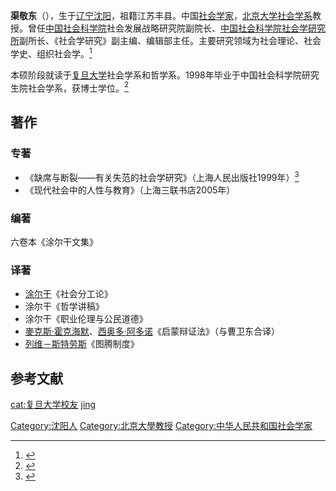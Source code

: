 '''渠敬东'''（{{bd|1970年|1月|}}），生于[[辽宁|辽宁]][[沈阳|沈阳]]，祖籍江苏丰县。中国[[社会学家|社会学家]]，[[北京大学社会学系|北京大学社会学系]]教授。曾任[[中国社会科学院|中国社会科学院]]社会发展战略研究院副院长、[[中国社会科学院社会学研究所|中国社会科学院社会学研究所]]副所长、《社会学研究》副主编、编辑部主任。主要研究领域为社会理论、社会学史、组织社会学。<ref name="peking">{{cite web|title=全职教师：渠敬东|url=http://www.shehui.pku.edu.cn/teacherinfo.jsp?name=%C7%FE%BE%B4%B6%AB|website=北京大学社会学系、社会学人类学研究所|accessdate=2016-05-26|archive-date=2016-05-30|archive-url=https://web.archive.org/web/20160530110620/http://www.shehui.pku.edu.cn/teacherinfo.jsp?name=%C7%FE%BE%B4%B6%AB|dead-url=yes}}</ref>

本硕阶段就读于[[复旦大学|复旦大学]]社会学系和哲学系。1998年毕业于中国社会科学院研究生院社会学系，获博士学位。<ref name="aisixiang">{{cite web|title=专栏作者渠敬东|url=http://www.aisixiang.com/thinktank/QuJingDong.html|website=爱思想网|accessdate=2016-05-26|archive-date=2020-04-28|archive-url=https://web.archive.org/web/20200428204813/http://www.aisixiang.com/thinktank/QuJingDong.html|dead-url=no}}</ref>

== 著作 ==
=== 专著 ===
*《缺席与断裂——有关失范的社会学研究》（上海人民出版社1999年）<ref name="shiyewang">{{cite web|title=渠敬东|url=http://www.sociologyol.org/yanjiubankuai/xuejierenwu/qujingdong/|website=社会学视野网|accessdate=2016-05-26|archive-url=https://web.archive.org/web/20160623220047/http://www.sociologyol.org/yanjiubankuai/xuejierenwu/qujingdong/|archive-date=2016-06-23|dead-url=yes}}</ref>
*《现代社会中的人性与教育》（上海三联书店2005年）

=== 编著 ===
六卷本《涂尔干文集》

=== 译著===
*[[涂尔干|涂尔干]]《社会分工论》
*涂尔干《哲学讲稿》
*涂尔干《职业伦理与公民道德》
*[[麥克斯·霍克海默|麥克斯·霍克海默]]、[[狄奧多·阿多諾|西奥多·阿多诺]]《启蒙辩证法》（与曹卫东合译）
*[[克勞德·李維-史陀|列维－斯特劳斯]]《图腾制度》

== 参考文献 ==
{{reflist}}

{{normdaten}}
{{DEFAULTSORT:qu jingdong}}
[[Category:沈阳人|Category:沈阳人]]
[[Category:北京大學教授|Category:北京大學教授]]
[[cat:复旦大学校友|cat:复旦大学校友]]
[[Category:中华人民共和国社会学家|Category:中华人民共和国社会学家]]
[[cat:渠姓|jing]]